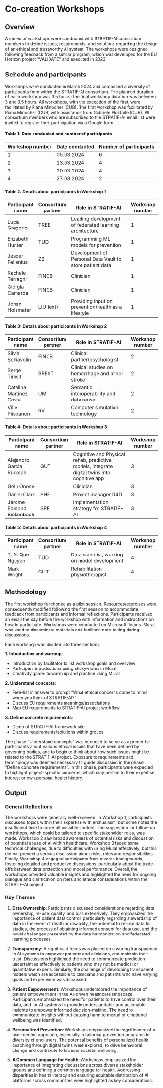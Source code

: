 # Co-creation Workshops {.unnumbered}

## Overview

A series of workshops were conducted with STRATIF-AI consortium members to define issues, requirements, and solutions regarding the design of an ethical and trustworthy AI system. The workshops were designed following feedback from a similar program, which was developed for the EU Horizon project "VALIDATE" and executed in 2023.

## Schedule and participants

Workshops were conducted in March 2024 and comprised a diversity of participants from within the STRATIF-AI consortium. The planned duration of each workshop was 3.5 hours; the final workshop duration was between 3 and 3.5 hours. All workshops, with the exception of the first, were facilitated by Riana Minocher (CUB). The first workshop was facilitated by Riana Minocher (CUB) with assistance from Gabriele Pluktaite (CUB). All consortium members who are subscribed to the STRATIF-AI email list were invited to register their participation via a Google form. 

#### Table 1: Date conducted and number of participants

| Workshop number | Date conducted | Number of participants |
|-----------------|----------------|------------------------|
| 1               | 05.03.2024     | 6                      |
| 2               | 13.03.2024     | 4                      |
| 3               | 20.03.2024     | 4                      |
| 4               | 27.03.2024     | 2                      |

#### Table 2: Details about participants in Workshop 1

| Participant name   | Consortium partner | Role in STRATIF-AI                             | Workshop number |
|--------------------|---------------------|------------------------------------------------|-----------------|
| Lucia Gregorio     | TREE                | Leading development of federated learning architecture | 1           |
| Elizabeth Hunter   | TUD                 | Programming ML models for prevention          | 1               |
| Jesper Fellenius   | Z2                  | Development of Personal Data Vault to store patient data | 1 |
| Rachele Terragni   | FINCB               | Clinician                                      | 1               |
| Giorgia Camarda    | FINCB               | Clinician                                      | 1               |
| Johan Holsmater    | LIU (ext)           | Providing input on prevention/health as a lifestyle | 1          |

#### Table 3: Details about participants in Workshop 2

| Participant name       | Consortium partner | Role in STRATIF-AI                                    | Workshop number |
|------------------------|--------------------|-------------------------------------------------------|-----------------|
| Silvia Schiavolin      | FINCB              | Clinical partner/psychologist                         | 2               |
| Serge Timsit           | BREST              | Clinical studies on hemorrhage and minor stroke       | 2               |
| Catalina Martínez Costa| UM                 | Semantic interoperability and data reuse              | 2               |
| Ville Piispanen        | RV                 | Computer simulation technology                        | 2               |

#### Table 4: Details about participants in Workshop 3

| Participant name           | Consortium partner | Role in STRATIF-AI                                      | Workshop number |
|----------------------------|--------------------|---------------------------------------------------------|-----------------|
| Alejandro Garcia Rudolph   | GUT                | Cognitive and Physical rehab, predictive models, integrate digital twins into cognitive app | 3 |
| Gelu Onose                 |                    | Clinician                                               | 3               |
| Daniel Clark               | SHE                | Project manager D4D                                     | 3               |
| Jerome Edmond Bickenbach   | SPF                | Implementation strategy for STRATIF-AI                  | 3               |

#### Table 5: Details about participants in Workshop 4

| Participant name       | Consortium partner | Role in STRATIF-AI                                   | Workshop number |
|------------------------|--------------------|------------------------------------------------------|-----------------|
| T. N. Que Nguyen       | TUD                | Data scientist, working on model development         | 4               |
| Mark Wright            | GUT                | Rehabilitation physiotherapist                       | 4               |

## Methodology

The first workshop functioned as a pilot session. Resources/exercises were consequently modified following the first session to accommodate feedback from participants and informal reflections. Participants received an email the day before the workshop with information and instructions on how to participate. Workshops were conducted on Microsoft Teams. Mural was used to disseminate materials and facilitate note-taking during discussions.

Each workshop was divided into three sections:

**1. Introduction and warmup**:

* Introduction by facilitator to list workshop goals and overview
* Participant introductions using sticky-notes in Mural
* Creativity game: to warm up and practice using Mural  

**2. Understand concepts**:

* Free-list in answer to prompt "What ethical concerns come to mind when you think of STRATIF-AI?" 
* Discuss EU requirements meanings/associations
* Map EU requirements to STRATIF-AI project workflow

**3. Define concrete requirements**:

* Demo of STRATIF-AI framework site
* Discuss requirements/solutions within groups

The phase "Understand concepts" was intended to serve as a primer for participants about various ethical issues that have been defined by governing bodies, and to begin to think about how such issues might be related to the STRATIF-AI project. Exposure to requirements and terminology was deemed necessary to guide discussion in the phase "Define concrete requirements". In this phase, participants were expected to highlight project-specific concerns, which may pertain to their expertise, interest or own personal health history.

## Output 

### General Reflections 

The workshops were generally well-received. In Workshop 1, participants discussed topics within their expertise with enthusiasm, but some noted the insufficient time to cover all possible content. The suggestion for follow-up workshops, which could be tailored to specific stakeholder roles, was made. Workshop 2 saw broad awareness of potential risks and discussion of potential abuse of AI within healthcare. Workshop 3 faced some technical challenges, due to difficulties with using Mural effectively, but this did not prevent a serious discussion about risks, roles and responsibilities. Finally, Workshop 4 engaged participants from diverse backgrounds, fostering detailed and productive discussions, particularly about the trade-offs between data protection and model performance. Overall, the workshops provided valuable insights and highlighted the need for ongoing dialogue and clarification on roles and ethical considerations within the STRATIF-AI project.

### Key Themes

1. **Data Ownership**: Participants discussed considerations regarding data ownership, re-use, quality, and bias extensively. They emphasized the importance of patient data control, particularly regarding stewardship of data in the event of death or disability, the potential to re-use data for studies, the process of obtaining informed consent for data use, and the novel challenges presented by the data harmonization and federated learning processes. 

2. **Transparency**: A significant focus was placed on ensuring transparency in AI systems to empower patients and clinicians, and maintain their trust. Discussions highlighted the need to communicate prediction uncertainties effectively to patients who may not be medical or quantitative experts. Similarly, the challenge of developing transparent models which are accessible to clinicians and patients who have varying goals and experience was discussed. 

3. **Patient Empowerment**: Workshops underscored the importance of patient empowerment in the AI-driven healthcare landscape. Participants emphasized the need for patients to have control over their data, and for AI systems to provide understandable and actionable insights to empower informed decision-making. The need to communicate insights without causing harm to mental or emotional wellbeing was identified. 

4. **Personalized Prevention**: Workshops emphasized the significance of a user-centric approach, especially in tailoring prevention programs to diversity of end-users. The potential benefits of personalized health coaching through digital twins were explored, to drive behavioral change and contribute to broader societal wellbeing.

5. **A Common Language for Health**: Workshops emphasized the importance of integrating discussions across diverse stakeholder groups and defining a common language for health. Addressing disparities in health literacy and ensuring equitable distribution of AI platforms across communities were highlighted as key considerations.

